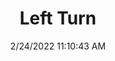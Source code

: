---
width: 1333
height: 2000
title: Left Turn
description: Black interior on an early 911
date: 2/24/2022 11:10:43 AM
cameraMake: Sony
cameraModel: ILCE-7M3
lens: FE 35mm F1.4 GM
settingsfStop: f/1.4
settingsISO: ISO 100
settingsShutter: 1/160
settingsFocalLength: 35 mm
---